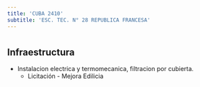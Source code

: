 ```yaml
---
title: 'CUBA 2410'
subtitle: 'ESC. TEC. N° 28 REPUBLICA FRANCESA'
---
```


#
## Infraestructura

* Instalacion electrica y  termomecanica, filtracion por cubierta. 
    + Licitación - Mejora Edilicia 



